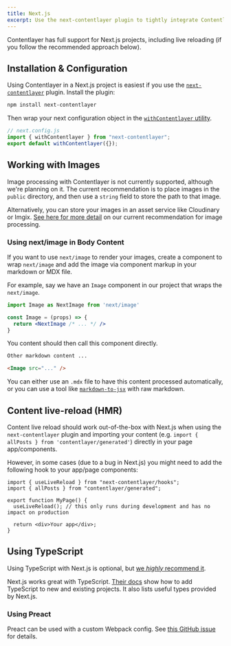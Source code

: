```yaml
---
title: Next.js
excerpt: Use the next-contentlayer plugin to tightly integrate Contentlayer into a Next.js project.
---
```


Contentlayer has full support for Next.js projects, including live reloading (if you follow the recommended approach below).

## Installation & Configuration

Using Contentlayer in a Next.js project is easiest if you use the [`next-contentlayer`](/docs/reference/next-contentlayer) plugin. Install the plugin:

```txt
npm install next-contentlayer
```

Then wrap your next configuration object in the [`withContentlayer` utility](/docs/reference/next-contentlayer#withcontentlayer).

```js
// next.config.js
import { withContentlayer } from "next-contentlayer";
export default withContentlayer({});
```

## Working with Images

Image processing with Contentlayer is not currently supported, although we're planning on it. The current recommendation is to place images in the `public` directory, and then use a `string` field to store the path to that image.

Alternatively, you can store your images in an asset service like Cloudinary or Imgix. [See here for more detail](/docs/sources/files/images) on our current recommendation for image processing.

### Using next/image in Body Content

If you want to use `next/image` to render your images, create a component to wrap `next/image` and add the image via component markup in your markdown or MDX file.

For example, say we have an `Image` component in our project that wraps the `next/image`.

```jsx
import Image as NextImage from 'next/image'

const Image = (props) => {
  return <NextImage /* ... */ />
}
```

You content should then call this component directly.

```md
Other markdown content ...

<Image src="..." />
```

You can either use an `.mdx` file to have this content processed automatically, or you can use a tool like [`markdown-to-jsx`](https://www.npmjs.com/package/markdown-to-jsx) with raw markdown.

## Content live-reload (HMR)

Content live reload should work out-of-the-box with Next.js when using the `next-contentlayer` plugin and importing your content (e.g. `import { allPosts } from 'contentlayer/generated'`) directly in your page app/components.

However, in some cases (due to a bug in Next.js) you might need to add the following hook to your app/page components:

```tsx
import { useLiveReload } from "next-contentlayer/hooks";
import { allPosts } from "contentlayer/generated";

export function MyPage() {
  useLiveReload(); // this only runs during development and has no impact on production

  return <div>Your app</div>;
}
```

## Using TypeScript

Using TypeScript with Next.js is optional, but [we _highly_ recommend it](/docs/concepts/type-safety).

Next.js works great with TypeScript. [Their docs](https://nextjs.org/docs/basic-features/typescript) show how to add TypeScript to new and existing projects. It also lists useful types provided by Next.js.

### Using Preact

Preact can be used with a custom Webpack config. See [this GitHub issue](https://github.com/contentlayerdev/contentlayer/issues/62) for details.
